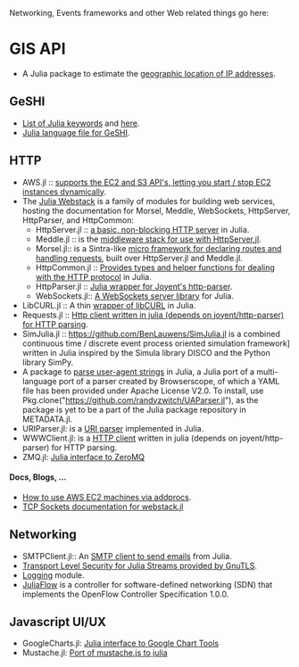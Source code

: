 Networking, Events frameworks and other Web related things go here:

= GIS API =
* A Julia package to estimate the [https://github.com/johnmyleswhite/GeoIP.jl geographic location of IP addresses].


== GeSHI ==
* [https://github.com/JuliaLang/julia/blob/master/contrib/julia-mode.el#L79-L108 List of Julia keywords] and [https://github.com/JuliaLang/julia/commit/71c0aa3e5660258af5c042058d5d8d3b82d93efb here].
* [https://github.com/john9631/JuliaDocs/blob/master/julia.php Julia language file for GeSHI].


== HTTP ==
* AWS.jl :: [https://github.com/amitmurthy/AWS.jl supports the EC2 and S3 API's, letting you start / stop EC2 instances dynamically].
* The [http://juliawebstack.org Julia Webstack] is a family of modules for building web services, hosting the documentation for Morsel, Meddle, WebSockets, HttpServer, HttpParser, and HttpCommon:
** HttpServer.jl :: [https://github.com/JuliaLang/HttpServer.jl a basic, non-blocking HTTP server] in Julia.
** Meddle.jl :: is the [https://github.com/JuliaLang/Meddle.jl middleware stack for use with HttpServer.jl].
** Morsel.jl:: is a Sintra-like [https://github.com/JuliaLang/Morsel.jl micro framework for declaring routes and handling requests], built over HttpServer.jl and Meddle.jl.
** HttpCommon.jl :: [https://github.com/JuliaLang/HttpCommon.jl Provides types and helper functions for dealing with the HTTP protocol] in Julia.
** HttpParser.jl :: [https://github.com/JuliaLang/HttpParser.jl Julia wrapper for Joyent's http-parser].
** WebSockets.jl:: [https://github.com/JuliaLang/WebSockets.jl A WebSockets server library] for Julia.
* LibCURL.jl :: A thin [https://github.com/amitmurthy/LibCURL.jl wrapper of libCURL] in Julia.
* Requests.jl :: [https://github.com/loladiro/Requests.jl Http client written in julia (depends on joyent/http-parser) for HTTP parsing]. 
* SimJulia.jl :: https://github.com/BenLauwens/SimJulia.jl is a combined continuous time / discrete event process oriented simulation framework] written in Julia inspired by the Simula library DISCO and the Python library SimPy.
* A package to [https://github.com/randyzwitch/UAParser.jl parse user-agent strings] in Julia, a Julia port of a multi-language port of a parser created by Browserscope, of which a YAML file has been provided under Apache License V2.0. To install, use Pkg.clone("https://github.com/randyzwitch/UAParser.jl"), as the package is yet to be a part of the Julia package repository in METADATA.jl.
* URIParser.jl: is a [https://github.com/loladiro/URIParser.jl URI parser] implemented in Julia.
* WWWClient.jl: is a [https://github.com/loladiro/WWWClient.jl  HTTP client] written in julia (depends on joyent/http-parser) for HTTP parsing. 
* ZMQ.jl: [https://github.com/JuliaLang/ZMQ.jl Julia interface to ZeroMQ]


==== Docs, Blogs, ... ====
* [http://docs.julialang.org/en/latest/stdlib/base/#parallel-computing How to use AWS EC2 machines via addprocs].
* [http://blog.leahhanson.us/using-tcp-sockets-in-julia.html TCP Sockets documentation for webstack.jl]


== Networking ==
* SMTPClient.jl:: An [https://github.com/aviks/SMTPClient.jl SMTP client to send emails] from Julia.
* [https://github.com/loladiro/GnuTLS.jl Transport Level Security for Julia Streams provided by GnuTLS].
* [https://github.com/kmsquire/Logging.jl Logging] module.
* [https://github.com/pchronz/juliaflow JuliaFlow] is a controller for software-defined networking (SDN) that implements the OpenFlow Controller Specification 1.0.0. 


== Javascript UI/UX ==
* GoogleCharts.jl: [https://github.com/jverzani/GoogleCharts.jl Julia interface to Google Chart Tools]
* Mustache.jl: [https://github.com/jverzani/Mustache.jl Port of mustache.js to julia]

